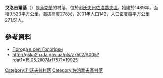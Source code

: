 {{coord|49|45|54|N|24|42|54|E|scale:100000|display=title}}

'''戈洛吉爾基'''（{{lang-uk|Гологірки}}）是[[烏克蘭|烏克蘭]]的村落，位於[[利沃夫州|利沃夫州]][[佐洛喬夫區|佐洛喬夫區]]，始建於1489年，面積0.523平方公里，海拔高度278米，2001年人口142，人口密度每平方公里271.51人。

==參考資料==
* [http://weather.in.ua/ua/l'vovskaja/5397 Погода в селі Гологірки] {{Wayback|url=http://weather.in.ua/ua/l'vovskaja/5397 |date=20160305073233 }}
* http://gska2.rada.gov.ua/pls/z7502/A005?rdat1=15.05.2007&rf7571=19925{{dead link|date=2018年3月 |bot=InternetArchiveBot |fix-attempted=yes }}

{{DEFAULTSORT:Гологірки}}
[[Category:利沃夫州村落|Category:利沃夫州村落]]
[[Category:佐洛喬夫區村落|Category:佐洛喬夫區村落]]


{{Lviv-geo-stub}}